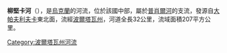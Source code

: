 '''柳堅卡河'''（{{lang-uk|Лютенька}}），是[[烏克蘭|烏克蘭]]的河流，位於該國中部，屬於[[普肖爾河|普肖爾河]]的支流，發源自[[大帕夫利夫卡|大帕夫利夫卡]]東北面，流經[[波爾塔瓦州|波爾塔瓦州]]，河道全長32公里，流域面積207平方公里。

{{DEFAULTSORT:Лютенька (річка)}}
[[Category:波爾塔瓦州河流|Category:波爾塔瓦州河流]]


{{Ukraine-river-stub}}